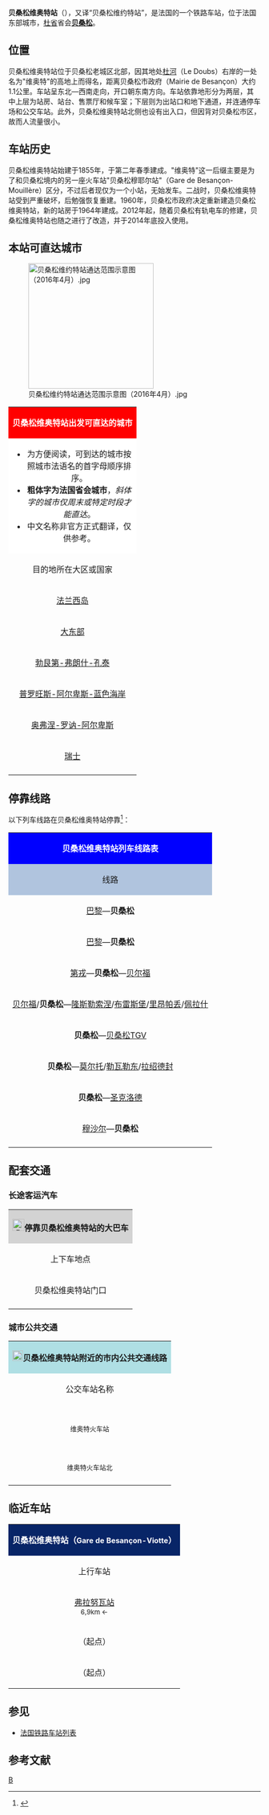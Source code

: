 {{Infobox station
|symbol_right={{SNCF logo}}
|native_name=Gare de Besançon-Viotte
|native_name_lang=fr
|name= 贝桑松维奥特站<br><span style="font-size:small">（贝桑松维约特站）</span>
|image=Gare de Besançon Viotte.jpg
|caption=贝桑松维奥特站主站房
|borough={{FRA}}[[杜省|杜省]][[贝桑松|贝桑松]]
|address=2, avenue de la Paix,<br>25000 BESANCON
|coordinates={{coord|47|14|49|N|6|01|19|E|display=inline,title|scale:10000}}
|code=718007
|elevation=
|architect=
|owned= {{SNCF logo}}
|structure=地面单侧式车站
|opened=1855年
|closed=
|status=使用中
|operator= {{SNCF logo}}
|lines={{link-fr|多勒城－贝尔福铁路|Ligne de Dole-Ville à Belfort}}<br>{{link-fr|贝桑松－拉绍德封铁路|Ligne de Besançon-Viotte au Locle-Col-des-Roches}}<br>{{link-fr|贝桑松－沃苏勒铁路|Ligne de Besançon-Viotte à Vesoul}}
|platforms=4
|tracks=6
|type=客运车站
|services=[[TGV|TGV]]<br>[[法国大区列车|TER]]
|passengers=2,019,431人次
|pass_year=2016年<ref>{{Cite web|url=https://ressources.data.sncf.com/explore/dataset/frequentation-gares/table/?sort=voyageurs_2014&q=besancon|title=Fréquentation en gares|accessdate=2018-12-18|author=SNCF|date=|language=fr|publisher=SNCF Open Data|archive-date=2018-12-20|archive-url=https://web.archive.org/web/20181220230831/https://ressources.data.sncf.com/explore/dataset/frequentation-gares/table/?sort=voyageurs_2014&q=besancon|dead-url=no}}</ref>
|pass_rank=a级
|other_services_collapsible=yes
|other_services={{Infobox|child=yes
|label1={{Mobigo logo}}
|data1=<span style="background:#000000"><span style="color:#FFFFFF">LR</span></span><span style="background:#FFFFFF"><span style="color:#000000">'''201'''</span></span> <span style="background:#000000"><span style="color:#FFFFFF">LR</span></span><span style="background:#FFFFFF"><span style="color:#000000">'''202'''</span></span> <span style="background:#000000"><span style="color:#FFFFFF">LR</span></span><span style="background:#FFFFFF"><span style="color:#000000">'''203'''</span></span> <span style="background:#000000"><span style="color:#FFFFFF">LR</span></span><span style="background:#FFFFFF"><span style="color:#000000">'''204'''</span></span> <span style="background:#000000"><span style="color:#FFFFFF">LR</span></span><span style="background:#FFFFFF"><span style="color:#000000">'''205'''</span></span>
|label2={{link-fr|贝桑松城市公共交通|Transports en commun de Besançon}}
|data2=[[贝桑松有轨电车2号线|<span style="color:white; background-color:#006C78; border-top-left-radius: 0.3em; border-bottom-left-radius:0.3em; border-top-right-radius:0.3em; padding-left:0.4em; padding-right:0.4em; padding-top:0.1em; padding-bottom:0.1em;">'''2'''</span>]] <span style="color:white; background-color:#0072BC; border-top-left-radius: 0.3em; border-bottom-left-radius:0.3em; border-top-right-radius:0.3em; padding-left:0.2em; padding-right:0.2em; padding-top:0.1em; padding-bottom:0.1em;">'''L3'''</span><small> </small> <span style="color:white; background-color:#23B24B; border-top-left-radius: 0.3em; border-bottom-left-radius:0.3em; border-top-right-radius:0.3em; padding-left:0.2em; padding-right:0.2em; padding-top:0.1em; padding-bottom:0.1em;">'''L5'''</span><small> </small> <span style="color:white; background-color:#00376B; border-top-left-radius: 0.3em; border-bottom-left-radius:0.3em; border-top-right-radius:0.3em; padding-left:0.4em; padding-right:0.4em; padding-top:0.1em; padding-bottom:0.1em;">'''8'''</span><small> </small> 
|label3=
|data3=
|label4=''Bus Macron''
|data4={{Flixbus logo}}
|label5=
|data5=
|label6=
|data6=
|label7=
|data7=
|label8=
|data8=
|label9=
|data9=
|label10=
|data10=
|label11=
|data11=
}}
}}
'''贝桑松维奥特站'''（{{lang-fr|Gare de Besançon-Viotte}}），又译“贝桑松维约特站”，是法国的一个铁路车站，位于法国东部城市，[[杜省|杜省]]省会'''[[贝桑松|贝桑松]]'''。

==位置==

贝桑松维奥特站位于贝桑松老城区北部，因其地处[[杜河|杜河]]（Le Doubs）右岸的一处名为"维奥特"的高地上而得名，距离贝桑松市政府（Mairie de Besançon）大约1.1公里。车站呈东北—西南走向，开口朝东南方向。车站依靠地形分为两层，其中上层为站房、站台、售票厅和候车室；下层则为出站口和地下通道，并连通停车场和公交车站。此外，贝桑松维奥特站北侧也设有出入口，但因背对贝桑松市区，故而人流量很小。

==车站历史==

贝桑松维奥特站始建于1855年，于第二年春季建成。"维奥特"这一后缀主要是为了和贝桑松境内的另一座火车站"贝桑松穆耶尔站"（Gare de Besançon-Mouillère）区分，不过后者现仅为一个小站，无始发车。二战时，贝桑松维奥特站受到严重破坏，后勉强恢复重建。1960年，贝桑松市政府决定重新建造贝桑松维奥特站，新的站房于1964年建成。2012年起，随着贝桑松有轨电车的修建，贝桑松维奥特站也随之进行了改造，并于2014年底投入使用。

==本站可直达城市==

[[File:贝桑松维约特站通达范围示意图（2016年4月）.jpg|250px]]

{{动态列表|最后更新时间：2016年10月1日。本章节内容仅供参考，不排除临时性的变更。欢迎修正和补充}}

{| class="wikitable mw-collapsible"
|colspan="2" align="center" style="background:#FF0000"|<span style="color:#FFFFFF">'''贝桑松维奥特站出发可直达的城市'''</span>
|-
|colspan="3" style="background:#FFFFFF"|
*为方便阅读，可到达的城市按照城市法语名的首字母顺序排序。
*'''粗体字为法国省会城市'''，''斜体字的城市仅周末或特定时段才能直达''。
*中文名称非官方正式翻译，仅供参考。
|-
!align="center" style="margin: 0 auto; width:15em;"|目的地所在大区或国家
!align="center" |可以直达的目的地
|-
|align="center" |[[法兰西岛|法兰西岛]]
|'''[[巴黎|巴黎]]'''
|-
|align="center"|[[大东部大区|大东部]]
|[[米卢斯|米卢斯]]、'''[[斯特拉斯堡|斯特拉斯堡]]'''
|-
|align="center"|[[勃艮第-弗朗什-孔泰大区|勃艮第-弗朗什-孔泰]]
|[[贝桑松TGV站|贝桑松TGV站]]{{noteTag|name=noteA}}、
''[[蒙塔尼地区昂代洛|蒙塔尼地区昂代洛]]''、[[阿尔布瓦|阿尔布瓦]]、[[阿尔克和瑟南|阿克-瑟南]]、[[奥克松_(科多尔省)|奥松讷]]、[[阿武德雷|阿武德雷]]、[[博姆莱达梅|博姆莱丹]]、'''[[贝尔福|贝尔福]]'''、[[杜布河畔比昂|杜布河畔比昂]]、''[[尚帕尼奥勒|尚帕尼奥勒]]''、[[克莱尔瓦|克莱尔瓦]]、[[科隆热莱普雷米埃|科隆日雷坡米耶]]、[[科隆比耶丰坦|科隆比耶丰坦]]、[[库桑克|库桑斯]]、[[当皮耶尔_(汝拉省)|当皮耶尔]]、[[克雷特河畔达内马里耶|克雷特河畔达内马里耶]]、[[代吕_(杜省)|德吕兹]]、'''[[第戎|第戎]]'''、[[多尔_(汝拉省)|多勒]]、[[东布朗|东布朗]]、[[埃科尔瓦朗坦|埃科尔瓦朗坦]]、[[埃塔朗|埃塔朗]]、[[弗拉努瓦|弗拉努瓦]]、[[让利|让利斯]]、[[吉莱_(杜省)|济雷]]、[[埃里库尔|埃里库尔]]、''[[拉绍米斯|拉绍米斯]]''、''[[拉绍迪东比耶|拉绍迪东比耶]]''、[[莱-杜布河畔利斯尔|杜河畔里勒]]、[[莱塞_(杜省)|莱塞]]、[[约皮塔迪格罗斯布瓦|壮林医院]]、[[利耶斯尔|列勒]]、'''[[隆斯勒索涅|隆斯勒索涅]]'''、[[马米罗尔_(杜省)|马米洛勒]]、[[蒙坦_(汝拉省)|蒙坦]]、[[蒙巴尔_(科多尔省)|蒙巴尔]]、[[蒙贝利亚尔|蒙贝利亚尔]]、[[蒙特弗尔朗莱沙托_(杜省)|蒙费朗勒沙托]]、''[[莫尔比耶_(汝拉省)|莫尔比耶]]''、''[[莫雷兹|莫雷兹]]''、[[莫尔_(杜省)|莫尔]]、[[莫尔托_(杜省)|莫尔托]]、[[穆沙尔_(汝拉省)|穆沙尔]]、[[讷伊莱迪容_(科多尔省)|讷维伊雷第戎]]、[[诺维拉尔_(杜省)|诺维拉尔]]、[[奥尔尚普_(汝拉省)|奥尔尚]]、[[波利尼_(汝拉省)|波利尼]]、[[朗绍_(汝拉省)|杭朔]]、[[罗克莱博普雷_(杜省)|洛什莱博普雷]]、[[圣达穆尔|圣达穆尔]]、''[[圣克洛德|圣克洛德]]''、''[[格朗德沃地区圣洛朗_(汝拉省)|格朗德沃地区圣洛朗]]''、[[圣洛坦_(汝拉省)|圣洛坦]]、[[桑镇_(杜省)|索恩]]、[[托尔佩_(杜省)|托尔佩]]、[[瓦尔当_(杜省)|瓦勒东]]、[[维莱尔莱波特_(科多尔省)|维莱尔雷波]]、[[瓦特_(汝拉省)|瓦特尔]]、[[武若库尔_(杜省)|武若库尔]]
|-
|align="center" |[[普罗旺斯-阿尔卑斯-蓝色海岸|普罗旺斯-阿尔卑斯-蓝色海岸]]
|''[[普罗旺斯艾克斯|普罗旺斯艾克斯]]''、'''[[阿维尼翁|阿维尼翁]]'''、'''[[马赛|马赛]]'''
|-
|align="center"|[[奥弗涅-罗纳-阿尔卑斯大区|奥弗涅-罗讷-阿尔卑斯]]
|'''''[[瓦朗斯TGV站|瓦朗斯TGV站]]'''''{{noteTag|name=noteB}}、
[[昂贝略昂比热|昂贝略昂比热]]、'''[[布雷斯地区布尔格|布雷斯地区布尔格]]'''、'''[[里昂|里昂]]'''
|-
|align="center"|[[瑞士|瑞士]]
|[[拉绍德封|拉绍德封]]、[[力洛克|勒洛克勒]]
|-
|colspan="5" style="background:#FFFFFF"|{{noteFoot|1=
{{noteTag|name=noteA|1=可在[[贝桑松TGV站|贝桑松TGV站]]换乘前往法国多个城市的[[TGV|TGV]]}}
{{noteTag|name=noteB|1=可在[[瓦朗斯TGV站|瓦朗斯TGV站]]换乘前往[[瓦朗斯|瓦朗斯]]、[[格勒诺布尔|格勒诺布尔]]、[[普里瓦|普里瓦]]、[[奥伯纳|奥伯纳]]等地的大巴车}}
}}
|}

== 停靠线路 ==

{{动态列表|最后更新时间：2016年10月1日。本章节内容仅供参考，不排除临时性的变更。欢迎修正和补充}}

以下列车线路在贝桑松维奥特站停靠<ref>{{Cite web|url=http://www.sncf.com/fr/gare/horaires/besancon-viotte|title=贝桑松维奥特站实时列车时刻表|accessdate=2016-04-11|author=SNCF|date=|language=法语|publisher=SNCF|archive-url=https://web.archive.org/web/20160409225336/http://www.sncf.com/fr/gare/horaires/besancon-viotte|archive-date=2016-04-09|dead-url=yes}}</ref>：

{| class="wikitable mw-collapsible" 
|colspan="5" style="background:#0000FF" align="center" |{{SNCF logo}} <span style="color:#FFFFFF">'''贝桑松维奥特站列车线路表'''</span>
|-
!style="background:#B0C4DE"| 线路
!style="background:#B0C4DE"|车种
!style="background:#B0C4DE"|上一站
!style="background:#B0C4DE"|下一站
!style="background:#B0C4DE"|大致运行频率{{noteTag|name=noteA}}
|-
|[[巴黎-里昂火车站|巴黎]]—'''贝桑松'''
| rowspan="2" align="center" |'''[[TGV|TGV]]'''
|[[多勒城站|多勒]]
|（终点）
|每天1趟
|-
|[[巴黎-里昂火车站|巴黎]]—'''贝桑松'''
|[[贝桑松-弗朗什-孔泰TGV站|贝桑松TGV]]
|（终点）
|每天3趟左右
|-
|[[第戎城站|第戎]]—'''贝桑松'''—[[贝尔福站|贝尔福]]
| rowspan="6" align="center"|'''[[法国大区列车|TER]]'''
|[[圣维站|圣维]]/[[弗拉努瓦站|弗拉努瓦]]/（起点）
|（终点）/[[洛什雷博普雷站|洛什雷博普雷]]/[[博姆莱丹站|博姆莱丹]]
|每天15趟左右
|-
|[[贝尔福站|贝尔福]]/'''贝桑松'''—[[隆斯勒索涅站|隆斯勒索涅]]/[[布雷斯堡站|布雷斯堡]]/[[里昂帕尔迪厄站|里昂帕丢]]/[[里昂佩拉什站|佩拉什]]
|[[博姆莱丹站|博姆莱丹]]/（起点）
|[[弗拉努瓦站|弗拉努瓦]]/[[蒙费朗-托拉斯站|蒙费朗-托拉斯]]/[[阿克和瑟南站|阿克和瑟南]]
|每天8趟左右
|-
|'''贝桑松'''—[[贝桑松-弗朗什-孔泰TGV站|贝桑松TGV]]
|（起点）
|[[瓦朗坦校站|埃科尔瓦朗坦]]
|每天8趟左右
|-
|'''贝桑松'''—[[莫尔托站|莫尔托]]/[[勒瓦勒东站|勒瓦勒东]]/[[拉绍德封站|拉绍德封]]
|（起点）
|[[贝桑松穆耶尔站|贝桑松穆耶尔]]
|每天4~11趟
|-
|'''贝桑松'''—[[圣克洛德站|圣克洛德]]
|（起点）
|[[阿克和瑟南站|阿克和瑟南]]
|每周1趟
|-
|[[穆沙尔站|穆沙尔]]—'''贝桑松'''
|[[弗拉努瓦站|弗拉努瓦]]
|（终点）
|每天1~3趟
|-
|colspan="5" style="background:#FFFFFF"|{{noteFoot|1=
{{noteTag|name=noteA|1=在本栏中，往返1次为"1趟"；除特别标明外，其数据仅工作日有效，周末及节假日列车数量可能会减少}}
}}
|}

==配套交通==
===长途客运汽车===

{| class="wikitable mw-collapsible" 
|colspan="3" align="center" style="background:#D3D3D3" |[[File:BSicon_BUS.svg|24x24px]]'''停靠贝桑松维奥特站的大巴车'''
|-
!align="center" |上下车地点
!align="center" |运营单位
!align="center" |主要目的地{{noteTag|name=noteA}}
|-
| rowspan="3" align="center" |贝桑松维奥特站门口
|align="center" |{{Flixbus logo}}
|{{Nombre connexion|20}}
|-
|align="center" |{{link-fr|杜省城际客运|Réseau interurbain du Doubs}}<br>{{Mobigo logo}}
|
<span style="background:#000000"><span style="color:#FFFFFF">LR</span></span><span style="background:#FFFFFF"><span style="color:#000000">'''201'''</span></span> [[沃苏勒|沃苏勒]]<br>
<span style="background:#000000"><span style="color:#FFFFFF">LR</span></span><span style="background:#FFFFFF"><span style="color:#000000">'''202'''</span></span> [[德韦塞_(杜省)|德韦塞]]{{.w}}[[洛尼永河畔沃赖|洛尼永河畔沃赖]]{{.w}}[[里奥_(上索恩省)|里奥]]{{.w}}[[沃苏勒|沃苏勒]]<br>
<span style="background:#000000"><span style="color:#FFFFFF">LR</span></span><span style="background:#FFFFFF"><span style="color:#000000">'''203'''</span></span> [[埃塔朗|埃塔朗]]{{.w}}[[首松|首松]]{{.w}}[[古莱于谢|古莱于谢]]{{.w}}[[杜_(杜省)|杜]]{{.w}}[[蓬塔列|蓬塔列]]<br>
<span style="background:#000000"><span style="color:#FFFFFF">LR</span></span><span style="background:#FFFFFF"><span style="color:#000000">'''204'''</span></span> [[塔尔瑟奈|塔尔瑟奈]]{{.w}}[[奥尔南_(杜省)|奥尔南]]{{.w}}[[蒙热苏瓦|蒙热苏瓦]]{{.w}}[[维亚方|维亚方]]{{.w}}[[穆蒂耶高石|穆蒂耶高石]]{{.w}}[[蓬塔列|蓬塔列]]<br>
<span style="background:#000000"><span style="color:#FFFFFF">LR</span></span><span style="background:#FFFFFF"><span style="color:#000000">'''205'''</span></span> [[吕费勒沙托|吕费勒沙托]]{{.w}}[[马尔奈|马尔奈]]{{.w}}[[韦内尔|韦内尔]]{{.w}}[[格赖_(上索恩省)|格赖]]
|-
|align="center" |[[SNCF|SNCF]]
|（''当某条铁路线施工或罢工时，SNCF可能会提供途径该线路沿途站点的大巴车''{{noteTag|name=noteB}}）
|-
|colspan="3" style="background:#FFFFFF"|{{noteFoot|1=
{{noteTag|name=noteA|1=本栏不包括可以联程中转前往的目的地}}
{{noteTag|name=noteB|1=其车票可与SNCF的同线路车票通用}}
}}
|}

===城市公共交通===

{| class="wikitable mw-collapsible" 
|colspan="3" align="center" style="background:#AFDFE4"|[[File:Bus-logo.svg|21x21px]]'''贝桑松维奥特站附近的市内公共交通线路'''
|-
!align="center" |公交车站名称
!align="center" |位置
!align="center" |停靠线路{{noteTag|name=noteA}}<ref>{{Cite web|url=http://www.ginko.voyage/images/Besan%C2%BAon-plan_2015_BD-v2.pdf|title=贝桑松市区公交线路地图查询|accessdate=2016-04-12|author=Ginko|date=|language=法语|publisher=}}{{Dead link|date=2018年9月 |bot=InternetArchiveBot |fix-attempted=yes }}</ref>
|-
|align="center" rowspan="2"|'''{{lang|fr|Gare Viotte}}'''<br><span style="font-size:small">维奥特火车站</span>
|align="center"|车站正门前方<br><span style="font-size:small">（有轨电车车站）</span>
|
[[贝桑松有轨电车2号线|<span style="color:white; background-color:#006C78; border-top-left-radius: 0.3em; border-bottom-left-radius:0.3em; border-top-right-radius:0.3em; padding-left:0.4em; padding-right:0.4em; padding-top:0.1em; padding-bottom:0.1em;">'''2'''</span>]] 维奥特火车站<span style="font-size:small">（{{lang|fr|Gare Viotte}}）</span> ↔ 上沙扎勒<span style="font-size:small">（{{lang|fr|Hauts du Chazal}}）</span>
|-
|align="center"|车站正门前方<br><span style="font-size:small">（公交车站）</span>
|
<span style="color:white; background-color:#0072BC; border-top-left-radius: 0.3em; border-bottom-left-radius:0.3em; border-top-right-radius:0.3em; padding-left:0.2em; padding-right:0.2em; padding-top:0.1em; padding-bottom:0.1em;">'''L3'''</span><small> </small> 共和首末站<span style="font-size:small">（{{lang|fr|Pôle République}}）</span> ↔ 特米首末站<span style="font-size:small">（{{lang|fr|Pôle Temis}}）</span><br>
<span style="color:white; background-color:#23B24B; border-top-left-radius: 0.3em; border-bottom-left-radius:0.3em; border-top-right-radius:0.3em; padding-left:0.2em; padding-right:0.2em; padding-top:0.1em; padding-bottom:0.1em;">'''L5'''</span><small> </small> 布雷吉勒<span style="font-size:small">（{{lang|fr|Bregille}}）</span> ↔ 圣克劳德<span style="font-size:small">（{{lang|fr|Saint-Claude}}）</span><br>
<span style="color:white; background-color:#00376B; border-top-left-radius: 0.3em; border-bottom-left-radius:0.3em; border-top-right-radius:0.3em; padding-left:0.4em; padding-right:0.4em; padding-top:0.1em; padding-bottom:0.1em;">'''8'''</span><small> </small> 巴唐<span style="font-size:small">（{{lang|fr|Battan}}）</span> ↔ 瓦朗坦天地<span style="font-size:small">（{{lang|fr|Espace Valentin}}）</span>
|-
|align="center" rowspan="1"|'''{{lang|fr|Gare Viotte Nord}}'''<br><span style="font-size:small">维奥特火车站北</span>
|align="center"|车站后门（北侧）<br><span style="font-size:small">（公交车站）</span>
|<span style="color:white; background-color:#23B24B; border-top-left-radius: 0.3em; border-bottom-left-radius:0.3em; border-top-right-radius:0.3em; padding-left:0.2em; padding-right:0.2em; padding-top:0.1em; padding-bottom:0.1em;">'''L5'''</span><small> </small> 布雷吉勒<span style="font-size:small">（{{lang|fr|Bregille}}）</span> ↔ 圣克劳德<span style="font-size:small">（{{lang|fr|Saint-Claude}}）</span><br>
<span style="color:white; background-color:#00376B; border-top-left-radius: 0.3em; border-bottom-left-radius:0.3em; border-top-right-radius:0.3em; padding-left:0.4em; padding-right:0.4em; padding-top:0.1em; padding-bottom:0.1em;">'''8'''</span><small> </small> 巴唐<span style="font-size:small">（{{lang|fr|Battan}}）</span> ↔ 瓦朗坦天地<span style="font-size:small">（{{lang|fr|Espace Valentin}}）</span>
|-
|colspan="3" style="background:#FFFFFF"|{{noteFoot|1=
{{noteTag|name=noteA|1=部分公交线路在周日及节假日停运}}
}}
|}

==临近车站==

{|class="wikitable mw-collapsible" style="margin: 0 auto; width:42em;"
|colspan="3"  style="background:#082567" align="center"|<span style="color:#FFFFFF">'''贝桑松维奥特站（<span style="font-size:11pt;">Gare de Besançon-Viotte</span>）'''</span>
|-
!上行车站
!线路
!下行车站
|-
|align="center" |[[弗拉努瓦站|弗拉努瓦站]]<br><span style="font-size:small">6,9km ←</span>
|align="center" |'''{{link-fr|多勒城－贝尔福铁路|Ligne de Dole-Ville à Belfort}}'''
|align="center" |[[洛什雷博普雷站|洛什雷博普雷站]]<br><span style="font-size:small">→ 8,8km</span>
|-
|align="center" |（起点）
|align="center" |'''{{link-fr|贝桑松－洛克勒铁路|Ligne de Besançon-Viotte au Locle-Col-des-Roches}}'''
|align="center" |[[贝桑松穆耶尔站|贝桑松穆耶尔站]]<br><span style="font-size:small">→ 3km</span>
|-
|align="center" |（起点）
|align="center" |'''{{link-fr|贝桑松－沃苏勒铁路|Ligne de Besançon-Viotte à Vesoul}}'''
|align="center" |[[瓦朗坦校站|瓦朗坦校站]]<br><span style="font-size:small">→ 4,2km</span>
|}

==参见==
* [[法国铁路车站列表|法国铁路车站列表]]

== 参考文献 ==
{{Reflist}}

{{法国主要火车站列表}}

[[Category:杜省铁路车站|B]]